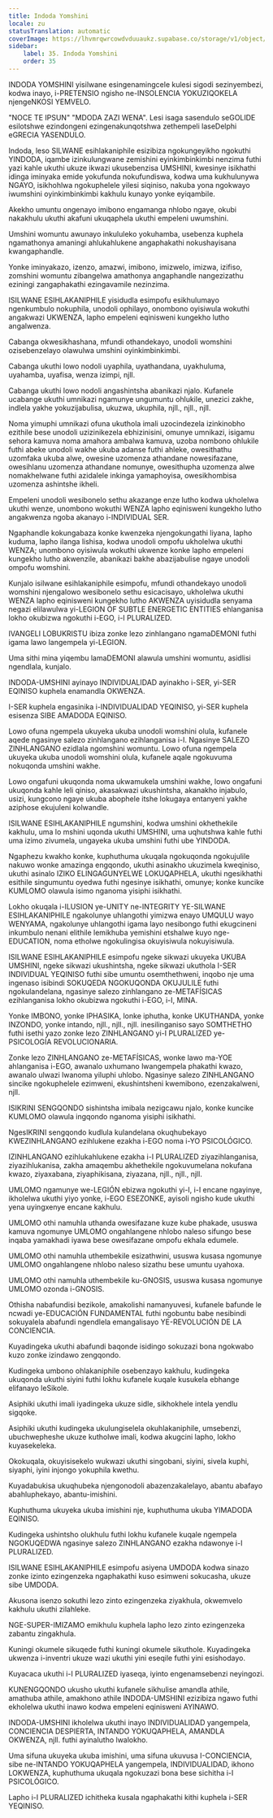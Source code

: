 ```yaml
---
title: Indoda Yomshini
locale: zu
statusTranslation: automatic
coverImage: https://lhvmrqwrcowdvduuaukz.supabase.co/storage/v1/object/public/strapi-uploads/small_cover-educacion-fundamental.webp-2d51a7828a2b1309555be27f7e2a61a0.webp
sidebar:
    label: 35. Indoda Yomshini
    order: 35
---
```

INDODA YOMSHINI yisilwane esingenamingcele kulesi sigodi sezinyembezi, kodwa inayo, i-PRETENSIO ngisho ne-INSOLENCIA YOKUZIQOKELA njengeNKOSI YEMVELO.

"NOCE TE IPSUN" "MDODA ZAZI WENA". Lesi isaga sasendulo seGOLIDE esilotshwe ezindongeni ezingenakunqotshwa zethempeli laseDelphi eGRECIA YASENDULO.

Indoda, leso SILWANE esihlakaniphile esizibiza ngokungeyikho ngokuthi YINDODA, iqambe izinkulungwane zemishini eyinkimbinkimbi nenzima futhi yazi kahle ukuthi ukuze ikwazi ukusebenzisa UMSHINI, kwesinye isikhathi idinga iminyaka emide yokufunda nokufundiswa, kodwa uma kukhulunywa NGAYO, isikhohlwa ngokuphelele yilesi siqiniso, nakuba yona ngokwayo iwumshini oyinkimbinkimbi kakhulu kunayo yonke eyiqambile.

Akekho umuntu ongenayo imibono engamanga nhlobo ngaye, okubi nakakhulu ukuthi akafuni ukuqaphela ukuthi empeleni uwumshini.

Umshini womuntu awunayo inkululeko yokuhamba, usebenza kuphela ngamathonya amaningi ahlukahlukene angaphakathi nokushayisana kwangaphandle.

Yonke iminyakazo, izenzo, amazwi, imibono, imizwelo, imizwa, izifiso, zomshini womuntu zibangelwa amathonya angaphandle nangezizathu eziningi zangaphakathi ezingavamile nezinzima.

ISILWANE ESIHLAKANIPHILE yisidudla esimpofu esikhulumayo ngenkumbulo nokuphila, unodoli ophilayo, onombono oyisiwula wokuthi angakwazi UKWENZA, lapho empeleni eqinisweni kungekho lutho angalwenza.

Cabanga okwesikhashana, mfundi othandekayo, unodoli womshini ozisebenzelayo olawulwa umshini oyinkimbinkimbi.

Cabanga ukuthi lowo nodoli uyaphila, uyathandana, uyakhuluma, uyahamba, uyafisa, wenza izimpi, njll.

Cabanga ukuthi lowo nodoli angashintsha abanikazi njalo. Kufanele ucabange ukuthi umnikazi ngamunye ungumuntu ohlukile, unezici zakhe, indlela yakhe yokuzijabulisa, ukuzwa, ukuphila, njll., njll., njll.

Noma yimuphi umnikazi ofuna ukuthola imali uzocindezela izinkinobho ezithile bese unodoli uzizinikezela ebhizinisini, omunye umnikazi, isigamu sehora kamuva noma amahora ambalwa kamuva, uzoba nombono ohlukile futhi abeke unodoli wakhe ukuba adanse futhi ahleke, owesithathu uzomfaka ukuba alwe, owesine uzomenza athandane nowesifazane, owesihlanu uzomenza athandane nomunye, owesithupha uzomenza alwe nomakhelwane futhi azidalele inkinga yamaphoyisa, owesikhombisa uzomenza ashintshe ikheli.

Empeleni unodoli wesibonelo sethu akazange enze lutho kodwa ukholelwa ukuthi wenze, unombono wokuthi WENZA lapho eqinisweni kungekho lutho angakwenza ngoba akanayo i-INDIVIDUAL SER.

Ngaphandle kokungabaza konke kwenzeka njengokungathi liyana, lapho kuduma, lapho ilanga lishisa, kodwa unodoli ompofu ukholelwa ukuthi WENZA; unombono oyisiwula wokuthi ukwenze konke lapho empeleni kungekho lutho akwenzile, abanikazi bakhe abazijabulise ngaye unodoli ompofu womshini.

Kunjalo isilwane esihlakaniphile esimpofu, mfundi othandekayo unodoli womshini njengalowo wesibonelo sethu esicacisayo, ukholelwa ukuthi WENZA lapho eqinisweni kungekho lutho AKWENZA uyisidudla senyama negazi elilawulwa yi-LEGION OF SUBTLE ENERGETIC ENTITIES ehlanganisa lokho okubizwa ngokuthi i-EGO, i-I PLURALIZED.

IVANGELI LOBUKRISTU ibiza zonke lezo zinhlangano ngamaDEMONI futhi igama lawo langempela yi-LEGION.

Uma sithi mina yiqembu lamaDEMONI alawula umshini womuntu, asidlisi ngendlala, kunjalo.

INDODA-UMSHINI ayinayo INDIVIDUALIDAD ayinakho i-SER, yi-SER EQINISO kuphela enamandla OKWENZA.

I-SER kuphela engasinika i-INDIVIDUALIDAD YEQINISO, yi-SER kuphela esisenza SIBE AMADODA EQINISO.

Lowo ofuna ngempela ukuyeka ukuba unodoli womshini olula, kufanele aqede ngasinye salezo zinhlangano ezihlanganisa i-I. Ngasinye SALEZO ZINHLANGANO ezidlala ngomshini womuntu. Lowo ofuna ngempela ukuyeka ukuba unodoli womshini olula, kufanele aqale ngokuvuma nokuqonda umshini wakhe.

Lowo ongafuni ukuqonda noma ukwamukela umshini wakhe, lowo ongafuni ukuqonda kahle leli qiniso, akasakwazi ukushintsha, akanakho injabulo, usizi, kungcono ngaye ukuba abophele itshe lokugaya entanyeni yakhe aziphose ekujuleni kolwandle.

ISILWANE ESIHLAKANIPHILE ngumshini, kodwa umshini okhethekile kakhulu, uma lo mshini uqonda ukuthi UMSHINI, uma uqhutshwa kahle futhi uma izimo zivumela, ungayeka ukuba umshini futhi ube YINDODA.

Ngaphezu kwakho konke, kuphuthuma ukuqala ngokuqonda ngokujulile nakuwo wonke amazinga engqondo, ukuthi asinakho ukuzimela kweqiniso, ukuthi asinalo IZIKO ELINGAGUNYELWE LOKUQAPHELA, ukuthi ngesikhathi esithile singumuntu oyedwa futhi ngesinye isikhathi, omunye; konke kuncike KUMLOMO olawula isimo nganoma yisiphi isikhathi.

Lokho okuqala i-ILUSION ye-UNITY ne-INTEGRITY YE-SILWANE ESIHLAKANIPHILE ngakolunye uhlangothi yimizwa enayo UMQULU wayo WENYAMA, ngakolunye uhlangothi igama layo nesibongo futhi ekugcineni inkumbulo nenani elithile lemikhuba yemishini etshalwe kuyo nge-EDUCATION, noma etholwe ngokulingisa okuyisiwula nokuyisiwula.

ISILWANE ESIHLAKANIPHILE esimpofu ngeke sikwazi ukuyeka UKUBA UMSHINI, ngeke sikwazi ukushintsha, ngeke sikwazi ukuthola I-SER INDIVIDUAL YEQINISO futhi sibe umuntu osemthethweni, inqobo nje uma ingenaso isibindi SOKUQEDA NGOKUQONDA OKUJULILE futhi ngokulandelana, ngasinye salezo zinhlangano ze-METAFÍSICAS ezihlanganisa lokho okubizwa ngokuthi i-EGO, i-I, MINA.

Yonke IMBONO, yonke IPHASIKA, lonke iphutha, konke UKUTHANDA, yonke INZONDO, yonke intando, njll., njll., njll. inesilinganiso sayo SOMTHETHO futhi isethi yazo zonke lezo ZINHLANGANO yi-I PLURALIZED ye-PSICOLOGÍA REVOLUCIONARIA.

Zonke lezo ZINHLANGANO ze-METAFÍSICAS, wonke lawo ma-YOE ahlanganisa i-EGO, awanalo uxhumano lwangempela phakathi kwazo, awanalo ulwazi lwanoma yiluphi uhlobo. Ngasinye salezo ZINHLANGANO sincike ngokuphelele ezimweni, ekushintsheni kwemibono, ezenzakalweni, njll.

ISIKRINI SENGQONDO sishintsha imibala nezigcawu njalo, konke kuncike KUMLOMO olawula ingqondo nganoma yisiphi isikhathi.

NgesIKRINI sengqondo kudlula kulandelana okuqhubekayo KWEZINHLANGANO ezihlukene ezakha i-EGO noma i-YO PSICOLÓGICO.

IZINHLANGANO ezihlukahlukene ezakha i-I PLURALIZED ziyazihlanganisa, ziyazihlukanisa, zakha amaqembu akhethekile ngokuvumelana nokufana kwazo, ziyaxabana, ziyaphikisana, ziyazana, njll., njll., njll.

UMLOMO ngamunye we-LEGIÓN ebizwa ngokuthi yi-I, i-I encane ngayinye, ikholelwa ukuthi yiyo yonke, i-EGO ESEZONKE, ayisoli ngisho kude ukuthi yena uyingxenye encane kakhulu.

UMLOMO othi namuhla uthanda owesifazane kuze kube phakade, ususwa kamuva ngomunye UMLOMO ongahlangene nhlobo naleso sifungo bese inqaba yamakhadi iyawa bese owesifazane ompofu ekhala edumele.

UMLOMO othi namuhla uthembekile esizathwini, ususwa kusasa ngomunye UMLOMO ongahlangene nhlobo naleso sizathu bese umuntu uyahoxa.

UMLOMO othi namuhla uthembekile ku-GNOSIS, ususwa kusasa ngomunye UMLOMO ozonda i-GNOSIS.

Othisha nabafundisi bezikole, amakolishi namanyuvesi, kufanele bafunde le ncwadi ye-EDUCACIÓN FUNDAMENTAL futhi ngobuntu babe nesibindi sokuyalela abafundi ngendlela emangalisayo YE-REVOLUCIÓN DE LA CONCIENCIA.

Kuyadingeka ukuthi abafundi baqonde isidingo sokuzazi bona ngokwabo kuzo zonke izindawo zengqondo.

Kudingeka umbono ohlakaniphile osebenzayo kakhulu, kudingeka ukuqonda ukuthi siyini futhi lokhu kufanele kuqale kusukela ebhange elifanayo leSikole.

Asiphiki ukuthi imali iyadingeka ukuze sidle, sikhokhele intela yendlu sigqoke.

Asiphiki ukuthi kudingeka ukulungiselela okuhlakaniphile, umsebenzi, ubuchwepheshe ukuze kutholwe imali, kodwa akugcini lapho, lokho kuyasekeleka.

Okokuqala, okuyisisekelo wukwazi ukuthi singobani, siyini, sivela kuphi, siyaphi, iyini injongo yokuphila kwethu.

Kuyadabukisa ukuqhubeka njengonodoli abazenzakalelayo, abantu abafayo abahluphekayo, abantu-imishini.

Kuphuthuma ukuyeka ukuba imishini nje, kuphuthuma ukuba YIMADODA EQINISO.

Kudingeka ushintsho olukhulu futhi lokhu kufanele kuqale ngempela NGOKUQEDWA ngasinye salezo ZINHLANGANO ezakha ndawonye i-I PLURALIZED.

ISILWANE ESIHLAKANIPHILE esimpofu asiyena UMDODA kodwa sinazo zonke izinto ezingenzeka ngaphakathi kuso esimweni sokucasha, ukuze sibe UMDODA.

Akusona isenzo sokuthi lezo zinto ezingenzeka ziyakhula, okwemvelo kakhulu ukuthi zilahleke.

NGE-SUPER-IMIZAMO emikhulu kuphela lapho lezo zinto ezingenzeka zabantu zingakhula.

Kuningi okumele sikuqede futhi kuningi okumele sikuthole. Kuyadingeka ukwenza i-inventri ukuze wazi ukuthi yini eseqile futhi yini esishodayo.

Kuyacaca ukuthi i-I PLURALIZED iyaseqa, iyinto engenamsebenzi neyingozi.

KUNENGQONDO ukusho ukuthi kufanele sikhulise amandla athile, amathuba athile, amakhono athile INDODA-UMSHINI ezizibiza ngawo futhi ekholelwa ukuthi inawo kodwa empeleni eqinisweni AYINAWO.

INDODA-UMSHINI ikholelwa ukuthi inayo INDIVIDUALIDAD yangempela, CONCIENCIA DESPIERTA, INTANDO YOKUQAPHELA, AMANDLA OKWENZA, njll. futhi ayinalutho lwalokho.

Uma sifuna ukuyeka ukuba imishini, uma sifuna ukuvusa I-CONCIENCIA, sibe ne-INTANDO YOKUQAPHELA yangempela, INDIVIDUALIDAD, ikhono LOKWENZA, kuphuthuma ukuqala ngokuzazi bona bese sichitha i-I PSICOLÓGICO.

Lapho i-I PLURALIZED ichitheka kusala ngaphakathi kithi kuphela i-SER YEQINISO.

